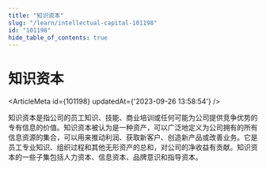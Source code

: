 ```yaml
---
title: "知识资本"
slug: "/learn/intellectual-capital-101198"
id: "101198"
hide_table_of_contents: true
---
```



# 知识资本

<ArticleMeta id={101198} updatedAt={'2023-09-26 13:58:54'} />
<div className='border-solid border-b border-t-0 my-4 border-[var(--ifm-color-gray-300)]' />

知识资本是指公司的员工知识、技能、商业培训或任何可能为公司提供竞争优势的专有信息的价值。知识资本被认为是一种资产，可以广泛地定义为公司拥有的所有信息资源的集合，可以用来推动利润、获取新客户、创造新产品或改善业务。它是员工专业知识、组织过程和其他无形资产的总和，对公司的净收益有贡献。知识资本的一些子集包括人力资本、信息资本、品牌意识和指导资本。
